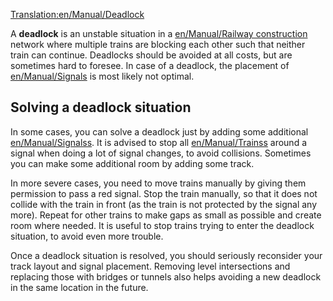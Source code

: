 [[Translation:en/Manual/Deadlock]]


A '''deadlock''' is an unstable situation in a [[en/Manual/Railway construction]] network where multiple trains are blocking each other such that neither train can continue. Deadlocks should be avoided at all costs, but are sometimes hard to foresee. In case of a deadlock, the placement of [[en/Manual/Signals]] is most likely not optimal.

== Solving a deadlock situation ==

In some cases, you can solve a deadlock just by adding some additional [[en/Manual/Signals]]s. It is advised to stop all [[en/Manual/Trains]]s around a signal when doing a lot of signal changes, to avoid collisions. Sometimes you can make some additional room by adding some track.

In more severe cases, you need to move trains manually by giving them permission to pass a red signal. Stop the train manually, so that it does not collide with the train in front (as the train is not protected by the signal any more). Repeat for other trains to make gaps as small as possible and create room where needed. It is useful to stop trains trying to enter the deadlock situation, to avoid even more trouble.

Once a deadlock situation is resolved, you should seriously reconsider your track layout and signal placement. Removing level intersections and replacing those with bridges or tunnels also helps avoiding a new deadlock in the same location in the future.